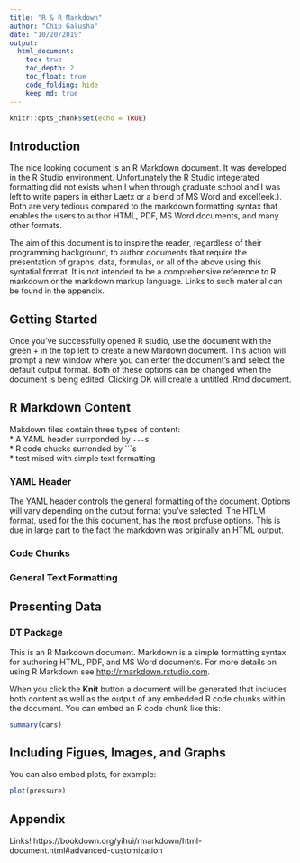 ```yaml
---
title: "R & R Markdown"
author: "Chip Galusha"
date: "10/20/2019"
output: 
  html_document:
    toc: true
    toc_depth: 2
    toc_float: true
    code_folding: hide
    keep_md: true
---
```


```r
knitr::opts_chunk$set(echo = TRUE)
```

## Introduction

The nice looking document is an R Markdown document. It was developed in the R Studio environment. Unfortunately the 
R Studio integerated formatting did not exists when I when through graduate school and I was left to write papers in
either Laetx or a blend of MS Word and excel(eek.). Both are very tedious compared to the markdown formatting syntax 
that enables the users to author HTML, PDF, MS Word documents, and many other formats. 

The aim of this document is to inspire the reader, regardless of their programming background, to author documents
that require the presentation of graphs, data, formulas, or all of the above using this syntatial format. It is not 
intended to be a comprehensive reference to R markdown or the markdown markup language. Links to such material can be 
found in the appendix.

## Getting Started 

Once you've successfully opened R studio, use the document with the green + in the top left to create a new 
Mardown document. This action will prompt a new window where you can enter the document's and select the default output
format. Both of these options can be changed when the document is being edited. Clicking OK will create a untitled
.Rmd document.

## R Markdown Content {.tabset .tabset-fad}
Makdown files contain three types of content:   
* A YAML header surrponded by `---`s   
* R code chucks surronded by ```s   
* test mised with simple text formatting   

### YAML Header
The YAML header controls the general formatting of the document. Options will vary depending on the output format you've
selected. The HTLM format, used for the this document, has the most profuse options. This is due in large part to the
fact the markdown was originally an HTML output.

### Code Chunks

### General Text Formatting

## Presenting Data
### DT Package


This is an R Markdown document. Markdown is a simple formatting syntax for authoring HTML, PDF, and MS Word documents. For more details on using R Markdown see <http://rmarkdown.rstudio.com>.

When you click the **Knit** button a document will be generated that includes both content as well as the output of any embedded R code chunks within the document. You can embed an R code chunk like this:

```r
summary(cars)
```

## Including Figues, Images, and Graphs

You can also embed plots, for example:

```r
plot(pressure)
```

## Appendix

Links!
https://bookdown.org/yihui/rmarkdown/html-document.html#advanced-customization





